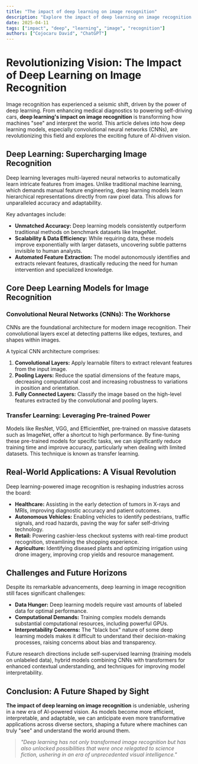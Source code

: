 ```yaml
---
title: "The impact of deep learning on image recognition"
description: "Explore the impact of deep learning on image recognition in this detailed guide, offering insights, strategies, and practical tips to enhance your understanding and application of the topic."
date: 2025-04-11
tags: ["impact", "deep", "learning", "image", "recognition"]
authors: ["Cojocaru David", "ChatGPT"]
---
```


# Revolutionizing Vision: The Impact of Deep Learning on Image Recognition

Image recognition has experienced a seismic shift, driven by the power of deep learning. From enhancing medical diagnostics to powering self-driving cars, **deep learning's impact on image recognition** is transforming how machines "see" and interpret the world. This article delves into how deep learning models, especially convolutional neural networks (CNNs), are revolutionizing this field and explores the exciting future of AI-driven vision.

## Deep Learning: Supercharging Image Recognition

Deep learning leverages multi-layered neural networks to automatically learn intricate features from images. Unlike traditional machine learning, which demands manual feature engineering, deep learning models learn hierarchical representations directly from raw pixel data. This allows for unparalleled accuracy and adaptability.

Key advantages include:

- **Unmatched Accuracy:** Deep learning models consistently outperform traditional methods on benchmark datasets like ImageNet.
- **Scalability & Data Efficiency:** While requiring data, these models improve exponentially with larger datasets, uncovering subtle patterns invisible to human analysts.
- **Automated Feature Extraction:** The model autonomously identifies and extracts relevant features, drastically reducing the need for human intervention and specialized knowledge.

## Core Deep Learning Models for Image Recognition

### Convolutional Neural Networks (CNNs): The Workhorse

CNNs are the foundational architecture for modern image recognition. Their convolutional layers excel at detecting patterns like edges, textures, and shapes within images.

A typical CNN architecture comprises:

1. **Convolutional Layers:** Apply learnable filters to extract relevant features from the input image.
2. **Pooling Layers:** Reduce the spatial dimensions of the feature maps, decreasing computational cost and increasing robustness to variations in position and orientation.
3. **Fully Connected Layers:** Classify the image based on the high-level features extracted by the convolutional and pooling layers.

### Transfer Learning: Leveraging Pre-trained Power

Models like ResNet, VGG, and EfficientNet, pre-trained on massive datasets such as ImageNet, offer a shortcut to high performance. By fine-tuning these pre-trained models for specific tasks, we can significantly reduce training time and improve accuracy, particularly when dealing with limited datasets. This technique is known as transfer learning.

## Real-World Applications: A Visual Revolution

Deep learning-powered image recognition is reshaping industries across the board:

- **Healthcare:** Assisting in the early detection of tumors in X-rays and MRIs, improving diagnostic accuracy and patient outcomes.
- **Autonomous Vehicles:** Enabling vehicles to identify pedestrians, traffic signals, and road hazards, paving the way for safer self-driving technology.
- **Retail:** Powering cashier-less checkout systems with real-time product recognition, streamlining the shopping experience.
- **Agriculture:** Identifying diseased plants and optimizing irrigation using drone imagery, improving crop yields and resource management.

## Challenges and Future Horizons

Despite its remarkable advancements, deep learning in image recognition still faces significant challenges:

- **Data Hunger:** Deep learning models require vast amounts of labeled data for optimal performance.
- **Computational Demands:** Training complex models demands substantial computational resources, including powerful GPUs.
- **Interpretability Concerns:** The "black box" nature of some deep learning models makes it difficult to understand their decision-making processes, raising concerns about bias and transparency.

Future research directions include self-supervised learning (training models on unlabeled data), hybrid models combining CNNs with transformers for enhanced contextual understanding, and techniques for improving model interpretability.

## Conclusion: A Future Shaped by Sight

**The impact of deep learning on image recognition** is undeniable, ushering in a new era of AI-powered vision. As models become more efficient, interpretable, and adaptable, we can anticipate even more transformative applications across diverse sectors, shaping a future where machines can truly "see" and understand the world around them.

> _"Deep learning has not only transformed image recognition but has also unlocked possibilities that were once relegated to science fiction, ushering in an era of unprecedented visual intelligence."_
